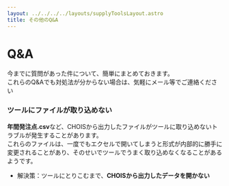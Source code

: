 ```yaml
---
layout: ../../../../layouts/supplyToolsLayout.astro
title: その他のQ&A
---
```


# Q&A
今までに質問があった件について、簡単にまとめておきます。  
これらのQ&Aでも対処法が分からない場合は、気軽にメール等でご連絡ください

### ツールにファイルが取り込めない
**年間発注点.csv**など、CHOISから出力したファイルがツールに取り込めないトラブルが発生することがあります。  
これらのファイルは、一度でもエクセルで開いてしまうと形式が内部的に勝手に変更されることがあり、そのせいでツールでうまく取り込めなくなることがあるようです。  
  
 - 解決策：ツールにとりこむまで、**CHOISから出力したデータを開かない**
